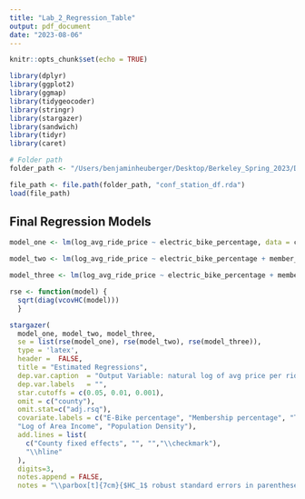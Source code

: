 ```yaml
---
title: "Lab_2_Regression_Table"
output: pdf_document
date: "2023-08-06"
---
```


```r
knitr::opts_chunk$set(echo = TRUE)
```

```r

library(dplyr)
library(ggplot2)
library(ggmap)
library(tidygeocoder)
library(stringr)
library(stargazer)
library(sandwich)
library(tidyr)
library(caret)

```

```r

# Folder path
folder_path <- "/Users/benjaminheuberger/Desktop/Berkeley_Spring_2023/DATASCI203/lab-2-lab2-benjamin-phillip-nick/data/citibike_data"

```

```r

file_path <- file.path(folder_path, "conf_station_df.rda")
load(file_path)

```

## Final Regression Models

```r

model_one <- lm(log_avg_ride_price ~ electric_bike_percentage, data = conf_station_df)

```

```r

model_two <- lm(log_avg_ride_price ~ electric_bike_percentage + member_percentage + total_rides , data = conf_station_df)

```

```r

model_three <- lm(log_avg_ride_price ~ electric_bike_percentage + member_percentage + total_rides + county + log_area_income + population_density, data = conf_station_df)

```

```r

rse <- function(model) { 
  sqrt(diag(vcovHC(model)))
  }

```

```r

stargazer(
  model_one, model_two, model_three, 
  se = list(rse(model_one), rse(model_two), rse(model_three)),
  type = 'latex',
  header =  FALSE,
  title = "Estimated Regressions",
  dep.var.caption  = "Output Variable: natural log of avg price per ride",
  dep.var.labels   = "",
  star.cutoffs = c(0.05, 0.01, 0.001),
  omit = c("county"),
  omit.stat=c("adj.rsq"), 
  covariate.labels = c("E-Bike percentage", "Membership percentage", "Total rides",
  "Log of Area Income", "Population Density"),
  add.lines = list(
    c("County fixed effects", "", "","\\checkmark"),
    "\\hline"
  ), 
  digits=3,
  notes.append = FALSE,
  notes = "\\parbox[t]{7cm}{$HC_1$ robust standard errors in parentheses.}")

```

## 
